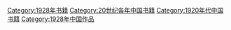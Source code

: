 [[Category:1928年书籍|Category:1928年书籍]]
[[Category:20世纪各年中国书籍|Category:20世纪各年中国书籍]]
[[Category:1920年代中国书籍|Category:1920年代中国书籍]]
[[Category:1928年中国作品|Category:1928年中国作品]]